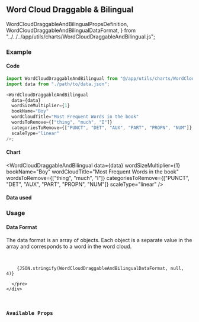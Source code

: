 ## Word Cloud Draggable & Bilingual

  WordCloudDraggableAndBilingualPropsDefinition,
  WordCloudDraggableAndBilingualDataFormat,
} from "../../../app/utils/charts/WordCloudDraggableAndBilingual.js";


<Layout>

### Example

#### Code

```javascript
import WordCloudDraggableAndBilingual from "@/app/utils/charts/WordCloudDraggableAndBilingual";
import data from "./path/to/data.json";

<WordCloudDraggableAndBilingual
  data={data}
  wordSizeMultiplier={1}
  bookName="Boy"
  wordCloudTitle="Most Frequent Words in the book"
  wordsToRemove={["thing", "much", "I"]}
  categoriesToRemove={["PUNCT", "DET", "AUX", "PART", "PROPN", "NUM"]}
  scaleType="linear"
/>;
```

#### Chart

<WordCloudDraggableAndBilingual
  data={data}
  wordSizeMultiplier={1}
  bookName="Boy"
  wordCloudTitle="Most Frequent Words in the book"
  wordsToRemove={["thing", "much", "I"]}
  categoriesToRemove={["PUNCT", "DET", "AUX", "PART", "PROPN", "NUM"]}
  scaleType="linear"
/>

#### Data used

<DataDisplay data={data} />

### Usage

#### Data Format

The data format is an array of objects. Each object is a separate value in the array and corresponds to a word in the word cloud.

<div className="p-2 rounded-2xl bg-pink-100">
<pre className="p-4 max-h-[300px] overflow-y-scroll custom-scrollbar">

        {JSON.stringify(WordCloudDraggableAndBilingualDataFormat, null, 4)}

      </pre>
    </div>

#### Available Props

<PropsExplorer props={WordCloudDraggableAndBilingualPropsDefinition} />

</Layout>
